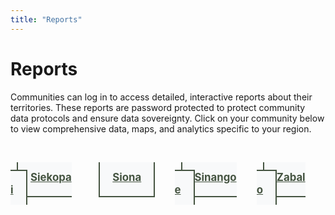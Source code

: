 ```yaml
---
title: "Reports"
---
```


# Reports

Communities can log in to access detailed, interactive reports about their territories. These reports are password protected to protect community data protocols and ensure data sovereignty. Click on your community below to view comprehensive data, maps, and analytics specific to your region.

<br>

::::::::::: columns
::::: {.column width="25%"}
[**Siekopai**](https://siekopai.conterritorio.com){.btn .btn-lg .custom-territory-btn}
::::

::::: {.column width="25%"}
[**Siona**](https://siona.conterritorio.com){.btn .btn-lg .custom-territory-btn}
::::

::::: {.column width="25%"}
[**Sinangoe**](https://sinangoe.conterritorio.com){.btn .btn-lg .custom-territory-btn}
::::

::::: {.column width="25%"}
[**Zabalo**](https://zabalo.conterritorio.com){.btn .btn-lg .custom-territory-btn}
::::
::::::::::: 

<style>
.custom-territory-btn {
  background-color: #f8f9fa;
  color:rgb(69, 84, 65);
  border: 2px solid rgb(69, 84, 65);
  padding: 20px;
  font-size: 1.2em;
  margin: 0 10px;
  width: calc(100% - 20px);
}

.custom-territory-btn:hover {
  background-color: rgb(69, 84, 65);
  color: white;
  border-color: rgb(69, 84, 65);
}

/* Desktop spacing between columns */
.columns {
  gap: 20px;
}

/* Mobile responsive styles */
@media (max-width: 750px) {
  .columns {
    display: flex;
    flex-wrap: wrap;
    justify-content: center;
    gap: 0px;
  }

  .column {
    width: 100% !important;
    margin-bottom: 0px;
  }
  
  .custom-territory-btn {
    margin: 0px;
    width: 100%;
  }
}
</style>
